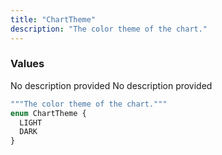```yaml
---
title: "ChartTheme"
description: "The color theme of the chart."
---
```


### Values

<ResponseField name="LIGHT" type="enum">
  No description provided
</ResponseField>

<ResponseField name="DARK" type="enum">
  No description provided
</ResponseField>


```graphql ChartTheme
"""The color theme of the chart."""
enum ChartTheme {
  LIGHT
  DARK
}
```
